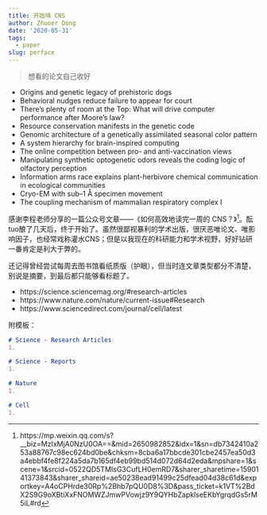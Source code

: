 ```yaml
---
title: 开始啃 CNS
author: Zhuoer Dong
date: '2020-05-31'
tags:
  - paper
slug: perface
---
```


> 想看的论文自己收好

- Origins and genetic legacy of prehistoric dogs
- Behavioral nudges reduce failure to appear for court
- There’s plenty of room at the Top: What will drive computer performance after Moore’s law?
- Resource conservation manifests in the genetic code
- Genomic architecture of a genetically assimilated seasonal color pattern
- A system hierarchy for brain-inspired computing
- The online competition between pro- and anti-vaccination views 
- Manipulating synthetic optogenetic odors reveals the coding logic of olfactory perception
- Information arms race explains plant-herbivore chemical communication in ecological communities
- Cryo-EM with sub–1 Å specimen movement
- The coupling mechanism of mammalian respiratory complex I

感谢李程老师分享的一篇公众号文章——《如何高效地读完一周的 CNS？》[^link]。酝tuo酿了几天后，终于开始了。虽然很鄙视暴利的学术出版，很厌恶唯论文、唯影响因子，也经常戏称灌水CNS；但是以我现在的科研能力和学术视野，好好钻研一番肯定是利大于弊的。

还记得曾经尝试每周去图书馆看纸质版（护眼），但当时连文章类型都分不清楚，别说是摘要，到最后都只能够看标题了。

- https://science.sciencemag.org/#research-articles
- https://www.nature.com/nature/current-issue#Research
- https://www.sciencedirect.com/journal/cell/latest

附模板：

```md
# Science - Research Articles
1. 

# Science - Reports
1. 

# Nature
1. 

# Cell
1. 
```

[^link]: https://mp.weixin.qq.com/s?__biz=MzIxMjA0NzU0OA==&mid=2650982852&idx=1&sn=db7342410a253a88767c98ec624bd0be&chksm=8cba6a17bbcde301cbe2457ea50d3a4ebbf4fe8f224a5da7b165df4eb99bd514d072d64d2eda&mpshare=1&scene=1&srcid=0522QD5TMIsG3CufLH0emRD7&sharer_sharetime=1590141373843&sharer_shareid=ae50238ead91499c25dfead04d38c61d&exportkey=A4oCPHrde30Rp%2Bhb7pQU0D8%3D&pass_ticket=k1VT%2BdX2S9G9oXBtiXxFNOMWZJmwPVowjz9Y9QYHbZapklseEKbYgrqdGs5rM5iL#rd
